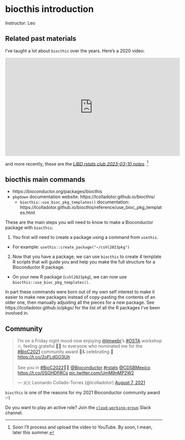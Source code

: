 # biocthis introduction

Instructor: Leo

## Related past materials

I've taught a lot about `biocthis` over the years. Here's a 2020 video:

<iframe width="560" height="315" src="https://www.youtube.com/embed/aMTxkYsM-8o" title="YouTube video player" frameborder="0" allow="accelerometer; autoplay; clipboard-write; encrypted-media; gyroscope; picture-in-picture; web-share" allowfullscreen></iframe>

<script defer class="speakerdeck-embed" data-id="f2e58b59b83244179f062c2852af25ff" data-ratio="1.77777777777778" src="//speakerdeck.com/assets/embed.js"></script>

and more recently, these are the [_LIBD rstats club 2023-03-10 notes_](https://docs.google.com/document/d/117p0sKFKpMSZy90ZWc56_J-MhwfSMEnMVkqAVqZStaA/edit?usp=sharing). ^[Soon I'll process and upload the video to YouTube. By soon, I mean, later this summer.]

## biocthis main commands

* https://bioconductor.org/packages/biocthis
* `pkgdown` documentation website: https://lcolladotor.github.io/biocthis/
  - `biocthis::use_bioc_pkg_templates()` documentation: https://lcolladotor.github.io/biocthis/reference/use_bioc_pkg_templates.html

These are the main steps you will need to know to make a Bioconductor package
with `biocthis`:

1. You first will need to create a package using a command from `usethis`.
  - For example: `usethis::create_package("~/cshl2023pkg")`
2. Now that you have a package, we can use `biocthis` to create 4 template R
scripts that will guide you and help you make the full structure for a 
Bioconductor R package.
  - On your new R package (`cshl2023pkg`), we can now use `biocthis::use_bioc_pkg_templates()`.

In part these commands were born out of my own self interest to make it easier
to make new packages instead of copy-pasting the contents of an older one, then
manually adjusting all the pieces for a new package. See
https://lcolladotor.github.io/pkgs/ for the list of all the R packages I've been
involved in.

## Community

<blockquote class="twitter-tweet"><p lang="en" dir="ltr">I’m on a Friday night mood now enjoying <a href="https://twitter.com/lmwebr?ref_src=twsrc%5Etfw">@lmwebr</a>’s <a href="https://twitter.com/hashtag/OSTA?src=hash&amp;ref_src=twsrc%5Etfw">#OSTA</a> workshop 🔥, feeling grateful 🙏🏽 to everyone who nominated me for the <a href="https://twitter.com/hashtag/BioC2021?src=hash&amp;ref_src=twsrc%5Etfw">#BioC2021</a> community award 🥇&amp; celebrating 🍺 <a href="https://t.co/2oFLdGO3Uh">https://t.co/2oFLdGO3Uh</a><br><br>See you in <a href="https://twitter.com/hashtag/BioC2022?src=hash&amp;ref_src=twsrc%5Etfw">#BioC2022</a>🤞🏽 <a href="https://twitter.com/Bioconductor?ref_src=twsrc%5Etfw">@Bioconductor</a> <a href="https://twitter.com/hashtag/rstats?src=hash&amp;ref_src=twsrc%5Etfw">#rstats</a> <a href="https://twitter.com/CDSBMexico?ref_src=twsrc%5Etfw">@CDSBMexico</a> <a href="https://t.co/0SGHDfiRCs">https://t.co/0SGHDfiRCs</a> <a href="https://t.co/UmM9nMP2W2">pic.twitter.com/UmM9nMP2W2</a></p>&mdash; 🇲🇽 Leonardo Collado-Torres (@lcolladotor) <a href="https://twitter.com/lcolladotor/status/1423805153724059649?ref_src=twsrc%5Etfw">August 7, 2021</a></blockquote> <script async src="https://platform.twitter.com/widgets.js" charset="utf-8"></script>

`biocthis` is one of the reasons for my 2021 Bioconductor community award :-)

Do you want to play an active role? Join the [`cloud-working-group`](https://community-bioc.slack.com/archives/C04NPB74Y78) Slack channel.
